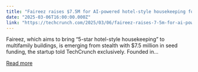 ```yaml
---
title: "Faireez raises $7.5M for AI-powered hotel-style housekeeping for rentals"
date: "2025-03-06T16:00:00.000Z"
link: "https://techcrunch.com/2025/03/06/faireez-raises-7-5m-for-ai-powered-hotel-style-housekeeping-for-condo-owners/"
---
```


Faireez, which aims to bring “5-star hotel-style housekeeping” to multifamily buildings, is emerging from stealth with $7.5 million in seed funding, the startup told TechCrunch exclusively. Founded in...

[Read more](https://techcrunch.com/2025/03/06/faireez-raises-7-5m-for-ai-powered-hotel-style-housekeeping-for-condo-owners/)
